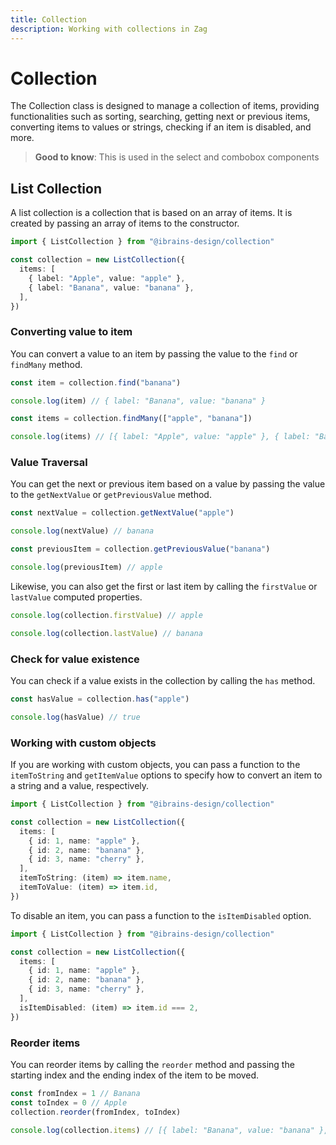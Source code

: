 ```yaml
---
title: Collection
description: Working with collections in Zag
---
```


# Collection

The Collection class is designed to manage a collection of items, providing
functionalities such as sorting, searching, getting next or previous items,
converting items to values or strings, checking if an item is disabled, and
more.

> **Good to know**: This is used in the select and combobox components

## List Collection

A list collection is a collection that is based on an array of items. It is
created by passing an array of items to the constructor.

```ts
import { ListCollection } from "@ibrains-design/collection"

const collection = new ListCollection({
  items: [
    { label: "Apple", value: "apple" },
    { label: "Banana", value: "banana" },
  ],
})
```

### Converting value to item

You can convert a value to an item by passing the value to the `find` or
`findMany` method.

```ts
const item = collection.find("banana")

console.log(item) // { label: "Banana", value: "banana" }

const items = collection.findMany(["apple", "banana"])

console.log(items) // [{ label: "Apple", value: "apple" }, { label: "Banana", value: "banana" }]
```

### Value Traversal

You can get the next or previous item based on a value by passing the value to
the `getNextValue` or `getPreviousValue` method.

```ts
const nextValue = collection.getNextValue("apple")

console.log(nextValue) // banana

const previousItem = collection.getPreviousValue("banana")

console.log(previousItem) // apple
```

Likewise, you can also get the first or last item by calling the `firstValue` or
`lastValue` computed properties.

```ts
console.log(collection.firstValue) // apple

console.log(collection.lastValue) // banana
```

### Check for value existence

You can check if a value exists in the collection by calling the `has` method.

```ts
const hasValue = collection.has("apple")

console.log(hasValue) // true
```

### Working with custom objects

If you are working with custom objects, you can pass a function to the
`itemToString` and `getItemValue` options to specify how to convert an item to a
string and a value, respectively.

```ts
import { ListCollection } from "@ibrains-design/collection"

const collection = new ListCollection({
  items: [
    { id: 1, name: "apple" },
    { id: 2, name: "banana" },
    { id: 3, name: "cherry" },
  ],
  itemToString: (item) => item.name,
  itemToValue: (item) => item.id,
})
```

To disable an item, you can pass a function to the `isItemDisabled` option.

```ts
import { ListCollection } from "@ibrains-design/collection"

const collection = new ListCollection({
  items: [
    { id: 1, name: "apple" },
    { id: 2, name: "banana" },
    { id: 3, name: "cherry" },
  ],
  isItemDisabled: (item) => item.id === 2,
})
```

### Reorder items

You can reorder items by calling the `reorder` method and passing the starting
index and the ending index of the item to be moved.

```ts
const fromIndex = 1 // Banana
const toIndex = 0 // Apple
collection.reorder(fromIndex, toIndex)

console.log(collection.items) // [{ label: "Banana", value: "banana" }, { label: "Apple", value: "apple" }]
```
